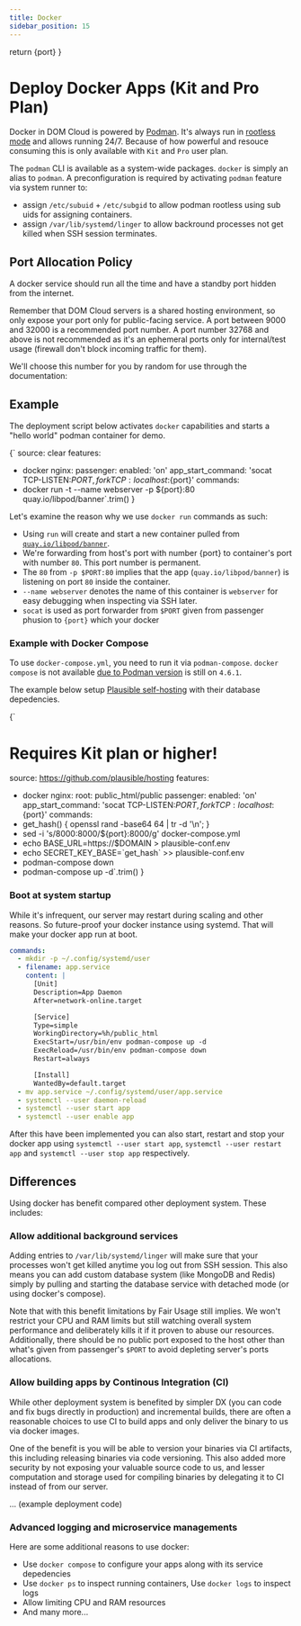 ```yaml
---
title: Docker
sidebar_position: 15
---
```




  return <span>{port}</span>
}

# Deploy Docker Apps (Kit and Pro Plan)

Docker in DOM Cloud is powered by [Podman](https://podman.io/). It's always run in [rootless mode](https://github.com/containers/podman/blob/main/docs/tutorials/rootless_tutorial.md) and allows running 24/7. Because of how powerful and resouce consuming this is only available with `Kit` and `Pro` user plan.

The `podman` CLI is available as a system-wide packages. `docker` is simply an alias to `podman`. A preconfiguration is required by activating `podman` feature via system runner to:

+ assign `/etc/subuid` + `/etc/subgid` to allow podman rootless using sub uids for assigning containers.
+ assign `/var/lib/systemd/linger` to allow backround processes not get killed when SSH session terminates.

## Port Allocation Policy

A docker service should run all the time and have a standby port hidden from the internet. 

Remember that DOM Cloud servers is a shared hosting environment, so only expose your port only for public-facing service. A port between 9000 and 32000 is a recommended port number. A port number 32768 and above is not recommended as it's an ephemeral ports only for internal/test usage (firewall don't block incoming traffic for them).

We'll choose this number for you by random for use through the documentation: <code><PortSpan /></code>

## Example

The deployment script below activates `docker` capabilities and starts a "hello world" podman container for demo.

<CodeBlock language="yaml" title="https://github.com/domcloud/recipes/blob/master/docker.yml">{`
source: clear
features:
  - docker
nginx:
  passenger:
    enabled: 'on'
    app_start_command: 'socat TCP-LISTEN:$PORT,fork TCP:localhost:${port}'
commands:
  - docker run -t --name webserver -p ${port}:80 quay.io/libpod/banner`.trim()
}</CodeBlock>


Let's examine the reason why we use `docker run` commands as such:

- Using `run`  will create and start a new container pulled from [`quay.io/libpod/banner`](https://quay.io/libpod/banner).
- We're forwarding from host's port with number {port} to container's port with number `80`. This port number is permanent.
- The `80` from `-p $PORT:80` implies that the app (`quay.io/libpod/banner`) is listening on port `80` inside the container. 
- `--name webserver` denotes the name of this container is `webserver` for easy debugging when inspecting via SSH later.
- `socat` is used as port forwarder from `$PORT` given from passenger phusion to <code>{port}</code> which your docker 

### Example with Docker Compose

To use `docker-compose.yml`, you need to run it via `podman-compose`. `docker compose` is not available [due to Podman version](https://stackoverflow.com/q/77411286) is still on `4.6.1`.

The example below setup [Plausible self-hosting](https://github.com/plausible/hosting) with their database depedencies.

<CodeBlock language="yaml" title="https://github.com/domcloud/recipes/blob/master/boot-plausible.yml">{`
# Requires Kit plan or higher!
source: https://github.com/plausible/hosting
features:
  - docker
nginx:
  root: public_html/public
  passenger:
    enabled: 'on'
    app_start_command: 'socat TCP-LISTEN:$PORT,fork TCP:localhost:${port}'
commands:
  - get_hash() { openssl rand -base64 64 | tr -d '\\n'; }
  - sed -i 's/8000:8000/${port}:8000/g' docker-compose.yml
  - echo BASE_URL=https://$DOMAIN > plausible-conf.env
  - echo SECRET_KEY_BASE=\`get_hash\` >> plausible-conf.env
  - podman-compose down
  - podman-compose up -d`.trim()
}</CodeBlock>

### Boot at system startup

While it's infrequent, our server may restart during scaling and other reasons. So future-proof your docker instance using systemd. That will make your docker app run at boot.

```yaml
commands:
  - mkdir -p ~/.config/systemd/user
  - filename: app.service
    content: |
      [Unit]
      Description=App Daemon
      After=network-online.target

      [Service]
      Type=simple
      WorkingDirectory=%h/public_html
      ExecStart=/usr/bin/env podman-compose up -d
      ExecReload=/usr/bin/env podman-compose down
      Restart=always

      [Install]
      WantedBy=default.target
  - mv app.service ~/.config/systemd/user/app.service
  - systemctl --user daemon-reload
  - systemctl --user start app
  - systemctl --user enable app
```

After this have been implemented you can also start, restart and stop your docker app using `systemctl --user start app`, `systemctl --user restart app` and `systemctl --user stop app` respectively.


## Differences

Using docker has benefit compared other deployment system. These includes:

### Allow additional background services

Adding entries to `/var/lib/systemd/linger` will make sure that your processes won't get killed anytime you log out from SSH session. This also means you can add custom database system (like MongoDB and Redis) simply by pulling and starting the database service with detached mode (or using docker's compose).

Note that with this benefit limitations by Fair Usage still implies. We won't restrict your CPU and RAM limits but still watching overall system performance and deliberately kills it if it proven to abuse our resources. Additionally, there should be no public port exposed to the host other than what's given from passenger's `$PORT` to avoid depleting server's ports allocations.

### Allow building apps by Continous Integration (CI)

While other deployment system is benefited by simpler DX (you can code and fix bugs directly in production) and incremental builds, there are often a reasonable choices to use CI to build apps and only deliver the binary to us via docker images.

One of the benefit is you will be able to version your binaries via CI artifacts, this including releasing binaries via code versioning. This also added more security by not exposing your valuable source code to us, and lesser computation and storage used for compiling binaries by delegating it to CI instead of from our server.

... (example deployment code)

### Advanced logging and microservice managements

Here are some additional reasons to use docker:

+ Use `docker compose` to configure your apps along with its service depedencies
+ Use `docker ps` to inspect running containers, Use `docker logs` to inspect logs
+ Allow limiting CPU and RAM resources 
+ And many more...

